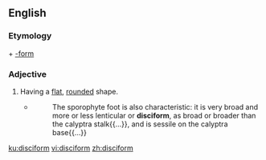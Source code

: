 ==English==

===Etymology===
{{etyl|grc|en}} {{term|δίσκος||disc|lang=grc}} + [[-form]]

===Adjective===
{{en-adj}}

# {{context|botany|lang=en}} Having a [[flat]], [[rounded]] shape.
#* {{RQ:Schuster Hepaticae V|5}}
#*: The sporophyte foot is also characteristic: it is very broad and more or less lenticular or '''disciform''', as broad or broader than the calyptra stalk{{...}}, and is sessile on the calyptra base{{...}}

[[ku:disciform]]
[[vi:disciform]]
[[zh:disciform]]